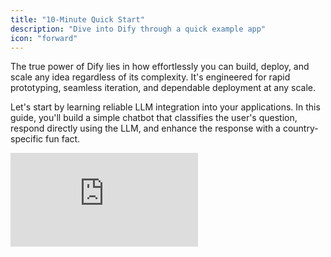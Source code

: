 ```yaml
---
title: "10-Minute Quick Start"
description: "Dive into Dify through a quick example app"
icon: "forward"
---
```


The true power of Dify lies in how effortlessly you can build, deploy, and scale any idea regardless of its complexity. It's engineered for rapid prototyping, seamless iteration, and dependable deployment at any scale.

Let's start by learning reliable LLM integration into your applications. In this guide, you'll build a simple chatbot that classifies the user's question, respond directly using the LLM, and enhance the response with a country-specific fun fact.

<iframe 
  className="w-full aspect-video rounded-xl" 
  src="https://www.youtube.com/embed/opKZRpfd80k?si=HEkyjRpiYheMyrZ0" 
  title="Dify Quick Start Video" 
  frameBorder="0" 
  allow="accelerometer; autoplay; clipboard-write; encrypted-media; gyroscope; picture-in-picture" 
  allowFullScreen 
/>

## Step 1: Create a New Workflow (2 min)

1. Go to **Studio** > **Workflow** > **Create from Blank** > **Orchestrate** > **New Chatflow** > **Create**

## Step 2: Add Workflow Nodes (6 min)

<Tip>
  When you want to reference any variable, type `{` or `/` first and you can see the different variables available in your workflow.
</Tip>

### 1. LLM Node and Output: Understand and Answer the Question

<Info>
  `LLM` node sends a prompt to a language model to generate a response based on user input. It abstracts away the complexity of API calls, rate limits, and infrastructure, so you can just focus on designing logic.
</Info>

<Steps>
  <Step title="Create LLM Node">
    Create an LLM node using the `Add Node` button and connect it to your Start node
  </Step>
  
  <Step title="Configure Model">
    Choose a default model
  </Step>
  
  <Step title="Set System Prompt">
    Paste this into the System Prompt field:

    ```text
    The user will ask a question about a country. The question is {{sys.query}}  
    Tasks: 
    1. Identify the country mentioned. 
    2. Rephrase the question clearly. 
    3. Answer the question using general knowledge. 
    
    Respond in the following JSON format: 
    {   
      "country": "<country name>",
      "question": "<rephrased question>",
      "answer": "<direct answer to the question>" 
    }
    ```
  </Step>
  
  <Step title="Enable Structured Output">
    **Enable Structured Output** allows you to easily control what the LLM will return and ensure consistent, machine-readable outputs for downstream use in precise data extraction or conditional logic.
    
    - Toggle Output Variables Structured ON > `Configure` and click `Import from JSON`
    - Paste:
    
    ```json
    {   
      "country": "string",   
      "question": "string",   
      "answer": "string" 
    }
    ```
  </Step>
</Steps>

### 2. Code Block: Get Fun Fact

<Info>
  `Code` node executes custom logic using code. It lets you inject code exactly where needed—within a visual workflow—saving you from wiring up an entire backend.
</Info>

<Steps>
  <Step title="Create Code Node">
    Create a `Code` Node using the `Add Node` button and connect to LLM block
  </Step>
  
  <Step title="Configure Input Variable">
    Change one `Input Variable` name to "country" and set the variable to `structured_output` > `country`
  </Step>
  
  <Step title="Add Python Code">
    Paste this code into `PYTHON3`:

    ```python
    def main(country: str) -> dict:     
      country_name = country.lower()     
      fun_facts = {
        "japan": "Japan has more than 5 million vending machines.",
        "france": "France is the most visited country in the world.",
        "italy": "Italy has more UNESCO World Heritage sites than any other country."     
      }     
      fun_fact = fun_facts.get(country_name, f"No fun fact available for {country.title()}.")
      return {"fun_fact": fun_fact}
    ```
  </Step>
  
  <Step title="Rename Output Variable">
    Change output variable `result` to `fun_fact` to have a better labeled variable
  </Step>
</Steps>

### 3. Answer Node: Final Answer to User

<Info>
  `Answer` Node creates a clean final output to return.
</Info>

<Steps>
  <Step title="Create Answer Node">
    Create an `Answer` Node using the `Add Node` button
  </Step>
  
  <Step title="Configure Answer Field">
    Paste into the Answer Field:

    ```text
    Q: {{ structured_output.question }} 

    A: {{ structured_output.answer }} 

    Fun Fact: {{ fun_fact }}
    ```
  </Step>
</Steps>

End Workflow:

<img
  src="/images/quick-start-workflow-overview.png"
  alt="Complete workflow diagram showing LLM, Code, and Answer nodes connected"
  style={{ width: "100%" }}
/>

---

## Step 3: Test the Bot (3 min)

Click `Preview`, then ask:

- "What is the capital of France?"
- "Tell me about Japanese cuisine"
- "Describe the culture in Italy"
- Any other questions

Make sure your Bot works as expected!

## You've Completed the Bot!

This guide showed how to integrate language models reliably and scalably without reinventing infrastructure. With Dify's visual workflows and modular nodes, you're not just building faster, you're adopting a clean, production-ready architecture for LLM-powered apps.

{/*
Contributing Section
DO NOT edit this section!
It will be automatically generated by the script.
*/}

---

[Edit this page](https://github.com/langgenius/dify-docs/edit/main/en/documentation/pages/getting-started/quick-start.mdx) | [Report an issue](https://github.com/langgenius/dify-docs/issues/new?template=docs.yml)


